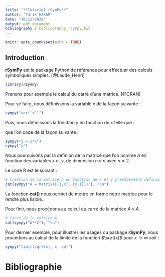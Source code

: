 ```yaml
---
title: "**Tutoriel rSymPy**"
author: "Tarik HAKAM"
date: "10/12/2020"
output: pdf_document
bibliography : bibliography_rsympy.bib
---
```


```r
knitr::opts_chunk$set(echo = TRUE)
```

## Introduction 

**rSymPy** est le package Python de référence pour effectuer des calculs symboliques simples. [@Laude_Henri]

```r
library(rSymPy)
```

Prenons pour exemple le calcul du carré d'une matrice. [@CRAN]

Pour se faire, nous définissons la variable $x$ de la façon suivante :

```r
sympy("var('x')")
```


Puis, nous définissons la fonction $y$ en fonction de $x$ telle que :

\begin{equation}
y = x \times x = x^2
\end{equation}

que l'on code de la façon suivante : 

```r
sympy("y = x*x")
sympy("y")
```

Nous poursuivons par la définion de la matrice que l'on nomme $A$ en fonction des variables $x$ et $y$, de dimension $n \times n$ avec $n = 2$.

Le code R est le suivant : 

```r
# Création de la matrice A en fonction de x et y précédemment définis
cat(sympy("A = Matrix([[1,x], [y,1]])"), "\n")
```

La fonction **cat()** nous permet de mettre en forme notre matrice pour le rendre plus lisible.

Pour finir, nous procédons au calcul du carré de la matrice $A \times A$.

```r
# Carré de la matrice A
cat(sympy("A**2"), "\n")
```

Pour dernier exemple, pour illustrer les usages du package **rSymPy**, nous procédons au calcul de la limite de la fonction $\sqrt(x)$ pour $x \rightarrow \infty$ soit : 

\begin{equation}
  \lim_{x\to\infty} \sqrt(x) = \infty
\end{equation}

```r
sympy("limit(sqrt(x), x, oo)")
```

# **Bibliographie**

